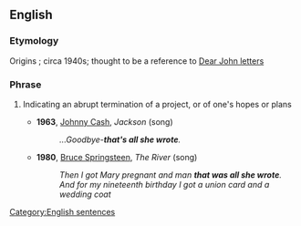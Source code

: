 ==English==

===Etymology===
Origins {{unk.}}; circa 1940s; thought to be a reference to [[Dear John letter]]s

===Phrase===
{{en-phrase|pos=[[that]][[-'s|'s]] [[all]] [[she]] [[wrote]]}}

#{{idiom|US}} Indicating an abrupt termination of a project, or of one's hopes or plans
#*'''1963''', [[w:Johnny Cash|Johnny Cash]], ''Jackson'' (song)
#*:''...Goodbye-''' that's all she wrote'''.''
#*'''1980''', [[w:Bruce Springsteen|Bruce Springsteen]], ''The River'' (song)
#*:''Then I got Mary pregnant and man '''that was all she wrote'''.''
#*:''And for my nineteenth birthday I got a union card and a wedding coat''

[[Category:English sentences]]